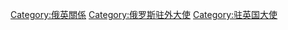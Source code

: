 [[Category:俄英關係|Category:俄英關係]]
[[Category:俄罗斯驻外大使|Category:俄罗斯驻外大使]]
[[Category:驻英国大使|Category:驻英国大使]]